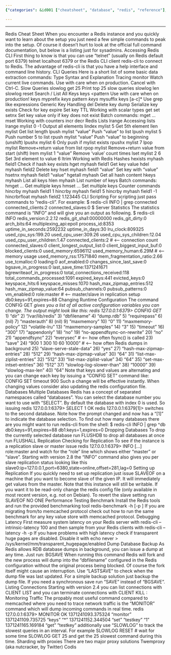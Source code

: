 ```yaml
---
{"categories": &id001 ["cheatsheet", "database", "redis", "reference"], "category": "Redis", "date": "2022-06-03 08:07:10", "description": "This article provides a comprehensive Redis Cheatsheet that covers fundamental Redis commands, essential operations, advanced features like batch operations, hashes, counters, and list manipulation. It also includes settings for performance and memory optimization, database management tools, replication setup, performance testing, monitoring slow queries, and managing multiple databases using Twemproxy or Codis.", "tags": *id001, "title": "Redis Cheatsheet"}

---
```


------
Redis Cheat Sheet
When you encounter a Redis instance and you quickly want to learn about the setup you just need a few simple commands to peak into the setup. Of course it doesn’t hurt to look at the official full command documentation, but below is a listing just for sysadmins.
Accessing Redis
CLI
First thing to know is that you can use “telnet” (usually on Redis default port 6379)
telnet localhost 6379
or the Redis CLI client
redis-cli
to connect to Redis. The advantage of redis-cli is that you have a help interface and command line history.
CLI Queries
Here is a short list of some basic data extraction commands:
Type	Syntax and Explanation
Tracing	monitor Watch current live commands. Use with care when on production. Cancel with Ctrl-C.
Slow Queries	slowlog get 25 Print top 25 slow queries
slowlog len
slowlog reset
Search / List All Keys	keys <pattern Use with care when on production!
keys myprefix*
keys *pattern*
keys *mysuffix
keys [a-c]* Use grep like expressions
Generic Key Handling	del <key> Delete key
dump <key> Serialize key
exists <key> Check for key
expire <key> <seconds> Set key TTL
Working with scalar types	get <key>
set <key> <value>
setnx <key> <value> Set key value only if key does not exist
Batch commands:
mget <key> <key> ...
mset <key> <value> <key> <value>
Working with counters	incr <key>
decr <key>
Redis Lists	lrange <key> <start> <stop> Accessing lists
lrange mylist 0 -1 Output all elements
lindex mylist 5 Get 5th element
llen mylist Get list length
lpush mylist "value" Push “value” to list
lpush mylist 5 Push number 5 to list
rpush mylist "value" Push “value” to beginning (unshift)
lpushx mylist 6 Only push if mylist exists
rpushx mylist 7
lpop mylist Remove+return value from list
rpop mylist Remove+return value from start (shift)
lrem mylist 1 "value" Remove ‘value’ count times
lset mylist 2 6 Set 3rd element to value 6
ltrim <key> <start> <stop>
Working with Redis Hashes	hexists myhash field1 Check if hash key exists
hget myhash field1 Get key value
hdel myhash field2 Delete key
hset myhash field1 "value" Set key with “value”
hsetnx myhash field1 "value"
hgetall myhash Get all hash content
hkeys myhash List all keys
hlen myhash List number of keys
Batch commands:
hmget <key> <key> ... Get multiple keys
hmset <key> <value> <key> <value> ... Set multiple keys
Counter commands
hincrby myhash field1 1
hincrby myhash field1 5
hincrby myhash field1 -1
hincrbrfloat myhash field2 1.123445
CLI Scripting
For scripting just pass commands to “redis-cli”. For example:
$ redis-cli INFO | grep connected
connected_clients:2
connected_slaves:0
$
Server Statistics
The statistics command is “INFO” and will give you an output as following.
$ redis-cli INFO
redis_version:2.2.12
redis_git_sha1:00000000
redis_git_dirty:0
arch_bits:64
multiplexing_api:epoll
process_id:8353
uptime_in_seconds:2592232
uptime_in_days:30
lru_clock:809325
used_cpu_sys:199.20
used_cpu_user:309.26
used_cpu_sys_children:12.04
used_cpu_user_children:1.47
connected_clients:2         # <---- connection count
connected_slaves:0
client_longest_output_list:0
client_biggest_input_buf:0
blocked_clients:0
used_memory:6596112
used_memory_human:6.29M         # <---- memory usage
used_memory_rss:17571840
mem_fragmentation_ratio:2.66
use_tcmalloc:0
loading:0
aof_enabled:0
changes_since_last_save:0
bgsave_in_progress:0
last_save_time:1371241671
bgrewriteaof_in_progress:0
total_connections_received:118
total_commands_processed:1091
expired_keys:441
evicted_keys:0
keyspace_hits:6
keyspace_misses:1070
hash_max_zipmap_entries:512
hash_max_zipmap_value:64
pubsub_channels:0
pubsub_patterns:0
vm_enabled:0
role:master             # <---- master/slave in replication setup
db0:keys=91,expires=88
Changing Runtime Configuration
The command
CONFIG GET *
gives you a list of all active configuration variables you can change. The output might look like this:
redis 127.0.0.1:6379> CONFIG GET *
1) "dir"
2) "/var/lib/redis"
3) "dbfilename"
4) "dump.rdb"
5) "requirepass"
6) (nil)
7) "masterauth"
8) (nil)
9) "maxmemory"
10) "0"
11) "maxmemory-policy"
12) "volatile-lru"
13) "maxmemory-samples"
14) "3"
15) "timeout"
16) "300"
17) "appendonly"
18) "no"
19) "no-appendfsync-on-rewrite"
20) "no"
21) "appendfsync"
22) "everysec"              # <---- how often fsync() is called
23) "save"
24) "900 1 300 10 60 10000"     # <---- how often Redis dumps in background
25) "slave-serve-stale-data"
26) "yes"
27) "hash-max-zipmap-entries"
28) "512"
29) "hash-max-zipmap-value"
30) "64"
31) "list-max-ziplist-entries"
32) "512"
33) "list-max-ziplist-value"
34) "64"
35) "set-max-intset-entries"
36) "512"
37) "slowlog-log-slower-than"
38) "10000"
39) "slowlog-max-len"
40) "64"
Note that keys and values are alternating and you can change each key by issuing a “CONFIG SET” command like:
CONFIG SET timeout 900
Such a change will be effective instantly. When changing values consider also updating the redis configuration file.
Databases
Multiple Databases
Redis has a concept of separated namespaces called “databases”. You can select the database number you want to use with “SELECT”. By default the database with index 0 is used. So issuing
redis 127.0.0.1:6379> SELECT 1
OK
redis 127.0.0.1:6379[1]>
switches to the second database. Note how the prompt changed and now has a “[1]” to indicate the database selection. To find out how many databases there are you might want to run redis-cli from the shell:
$ redis-cli INFO | grep ^db
db0:keys=91,expires=88
db1:keys=1,expires=0
Dropping Databases
To drop the currently selected database run
FLUSHDB
to drop all databases at once run
FLUSHALL
Replication
Checking for Replication
To see if the instance is a replication slave or master issue
redis 127.0.0.1:6379> INFO
[...]
role:master
and watch for the “role” line which shows either “master” or “slave”. Starting with version 2.8 the “INFO” command also gives you per slave replication status looking like this
slave0:ip=127.0.0.1,port=6380,state=online,offset=281,lag=0
Setting up Replication
If you quickly need to set up replication just issue
SLAVEOF <IP> <port>
on a machine that you want to become slave of the given IP. It will immediately get values from the master. Note that this instance will still be writable. If you want it to be read-only change the redis config file (only available in most recent version, e.g. not on Debian). To revert the slave setting run
SLAVEOF NO ONE
Performance Testing
Benchmark
Install the Redis tools and run the provided benchmarking tool
redis-benchmark -h <host> [-p <port>]
If you are migrating from/to memcached protocol check out how to run the same benchmark for any key value store with memcached protocol.
Debugging Latency
First measure system latency on your Redis server with
redis-cli --intrinsic-latency 100
and then sample from your Redis clients with
redis-cli --latency -h <host> -p <port>
If you have problems with high latency check if transparent huge pages are disabled. Disable it with
echo never > /sys/kernel/mm/transparent_hugepage/enabled
Dump Database Backup
As Redis allows RDB database dumps in background, you can issue a dump at any time. Just run:
BGSAVE
When running this command Redis will fork and the new process will dump into the “dbfilename” configured in the Redis configuration without the original process being blocked. Of course the fork itself might cause an interruption. Use “LASTSAVE” to check when the dump file was last updated. For a simple backup solution just backup the dump file. If you need a synchronous save run “SAVE” instead of “BGSAVE”.
Listing Connections
Starting with version 2.4 you can list connections with
CLIENT LIST
and you can terminate connections with
CLIENT KILL <IP>:<port>
Monitoring Traffic
The propably most useful command compared to memcached where you need to trace network traffic is the “MONITOR” command which will dump incoming commands in real time.
redis 127.0.0.1:6379> MONITOR
OK
1371241093.375324 "monitor"
1371241109.735725 "keys" "*"
1371241152.344504 "set" "testkey" "1"
1371241165.169184 "get" "testkey"
additionally use “SLOWLOG” to track the slowest queries in an interval. For example
SLOWLOG RESET
# wait for some time
SLOWLOG GET 25
and get the 25 slowest command during this time.
Sharding with proxies
There are two major proxy solutions
Twemproxy (aka nutcracker, by Twitter)
Codis
